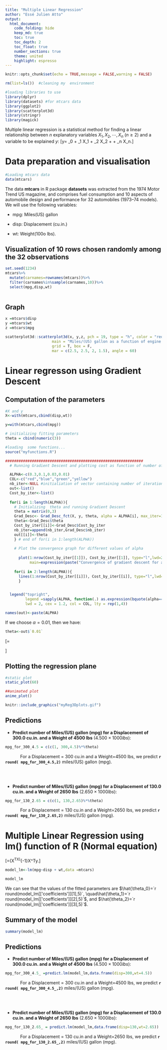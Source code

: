 ```yaml
---
title: "Multiple Linear Regression"
author: "Essé Julien Atto"
output:
  html_document:
    code_folding: hide
    keep_md: true
    toc: true 
    toc_depth: 2 
    toc_float: true 
    number_sections: true  
    theme: united
    highlight: espresso
---
```


```r
knitr::opts_chunk$set(echo = TRUE,message = FALSE,warning = FALSE)
```

```r
rm(list=ls())  #cleaning my  environment

```


```r
#loading libraries to use
library(dplyr)
library(datasets) #for mtcars data
library(ggplot2)
library(scatterplot3d)
library(stringr)
library(magick)
```

Multiple linear regression is a statistical method for finding a linear relationship between $n$ explanatory variables $X_1, X_2, \cdots, X_n$ $(n\geq 2)$ and a variable to be explained $y$:
\[y= \theta_0 + \theta_1 X_1 + \theta_2 X_2 + \cdots + \theta_n X_n.\]

# Data preparation and visualisation
```r
#Loading mtcars data
data(mtcars)
```

The data **mtcars** in R package **datasets** was extracted from the 1974 Motor Trend US magazine, and comprises fuel consumption and 10 aspects of automobile design and performance for 32 automobiles (1973–74 models). We will use the following variables:

* mpg: Miles(US) gallon

* disp: Displacement (cu.in.)

* wt: Weight(100o lbs).


## Visualization of 10 rows chosen randomly among the 32 observations
```r
set.seed(1234)
mtcars%>%
  mutate(carnames=rownames(mtcars))%>%
  filter(carnames%in%sample(carnames,10))%>%
  select(mpg,disp,wt)
  
```


## Graph
```r
x =mtcars$disp 
y =mtcars$wt
z =mtcars$mpg

scatterplot3d::scatterplot3d(x, y,z, pch = 19, type = "h", color = "red",
                     main = "Miles/(US) gallon as a function of engine Displacement and car Weight",xlab = "Displacement (cu.in.)",ylab = "Weight (x1000 lbs)",zlab = "Miles/(US) gallon",
                     grid = T, box = F,  
                     mar = c(2.5, 2.5, 2, 1.5), angle = 60)
```

# Linear regresson using Gradient Descent
## Computation of the parameters

```r
#X and y
X<-with(mtcars,cbind(disp,wt))

y=with(mtcars,cbind(mpg))

# initializing fitting parameters
theta = cbind(numeric(3)) 

#loading  some functions... 
source("myfunctions.R")

##############################################################
  # Running Gradient Descent and plotting cost as function of number of iterations for some values of the learning rate.

  ALPHA<-c(0.3,0.1,0.03,0.01)
  COL<-c("red","blue","green","yellow")
  nb_iter<-NULL #initialiation of vector containing number of iterations for each value of alpha
  out<-list()
  Cost_by_iter<-list()
  
  for(i in 1:length(ALPHA)){
    # Initializing  theta and running Gradient Descent 
    theta = matrix(0,3)
    Grad_Desc<- Grad_Desc_fct(X, y, theta, alpha = ALPHA[i], max_iter=10000)
    theta<-Grad_Desc$theta
    Cost_by_iter[[i]]<-Grad_Desc$Cost_by_iter
    nb_iter=append(nb_iter,Grad_Desc$nb_iter)
    out[[i]]<-theta 
    } # end of for(i in 1:length(ALPHA))
  
    # Plot the convergence graph for different values of alpha
    
      plot(1:nrow(Cost_by_iter[[1]]), Cost_by_iter[[1]], type="l",lwd=2,xlab='Number of iterations',ylab='Cost',col=COL[1],
           main=expression(paste("Convergence of gradient descent for a given learning rate ",alpha)),xlim = c(0,min(max(nb_iter),400)))
      
    for(i in 2:length(ALPHA)){
      lines(1:nrow(Cost_by_iter[[i]]), Cost_by_iter[[i]], type="l",lwd=2,col=COL[i])
      }
    

  legend("topright", 
         legend =sapply(ALPHA, function(.) as.expression(bquote(alpha==.(.)))), 
         lwd = 2, cex = 1.2, col = COL, lty = rep(1,4))
```

```r
names(out)<-paste(ALPHA)

```

If we choose $\alpha=0.01$, then we have:
```r
theta<-out$`0.01`
```

\[\theta=\begin{pmatrix} `r theta[1]`\\`r theta[2]` \\`r theta[3]` \end{pmatrix}\]

## Plotting the regression plane
```r
#static plot
static_plot(60)
```



```r
##animated plot
anime_plot()

```

```r
knitr::include_graphics("myReg3Dplots.gif")
```

## Predictions
* **Predict number of Miles/(US) gallon (mpg) for a Displacement of 300.0 cu.in. and a Weight of 4500 lbs** ($4.500\times 1000 lbs$):
```r
mpg_for_300_4.5 = c(c(1, 300,4.5)%*%theta)
```

$\qquad\quad$For a Displacement = 300 cu.in  and a Weight=4500 lbs, we predict **`r round( mpg_for_300_4.5,2)`** miles/(US) gallon (mpg).

\
&nbsp;

* **Predict number of Miles/(US) gallon (mpg) for a Displacement of 130.0 cu.in. and a Weight of 2650 lbs** ($2.650\times 1000 lbs$):
```r
mpg_for_130_2.65 = c(c(1, 130,2.65)%*%theta)
```

$\qquad\quad$For a Displacement = 130 cu.in  and a Weight=2650 lbs, we predict **`r round( mpg_for_130_2.65,2)`** miles/(US) gallon (mpg).

# Multiple Linear Regression using lm() function of R (Normal equation)

\[\theta=(X^TX)^{-1}X^Ty.\]

```r
model_lm<-lm(mpg~disp + wt,data =mtcars)

model_lm
```

We can see that the values of the fitted parameters are $\hat{\theta_0}=`r round(model_lm[['coefficients']][1],5)`, \quad\hat{\theta_1}=`r round(model_lm[['coefficients']][2],5)`$, and  $\hat{\theta_2}=`r round(model_lm[['coefficients']][3],5)`$.

## Summary of the model
```r
summary(model_lm)
```




## Predictions
* **Predict number of Miles/(US) gallon (mpg) for a Displacement of 300.0 cu.in. and a Weight of 4500 lbs** ($4.500\times 1000 lbs$):
```r
mpg_for_300_4.5_ =predict.lm(model_lm,data.frame(disp=300,wt=4.5))
```

$\qquad\quad$For a Displacement = 300 cu.in  and a Weight=4500 lbs, we predict **`r round( mpg_for_300_4.5_,2)`** miles/(US) gallon (mpg).

\
&nbsp;

* **Predict number of Miles/(US) gallon (mpg) for a Displacement of 130.0 cu.in. and a Weight of 2650 lbs** ($2.650\times 1000 lbs$):
```r
mpg_for_130_2.65_ = predict.lm(model_lm,data.frame(disp=130,wt=2.65))
```

$\qquad\quad$For a Displacement = 130 cu.in  and a Weight=2650 lbs, we predict **`r round( mpg_for_130_2.65_,2)`** miles/(US) gallon (mpg).
